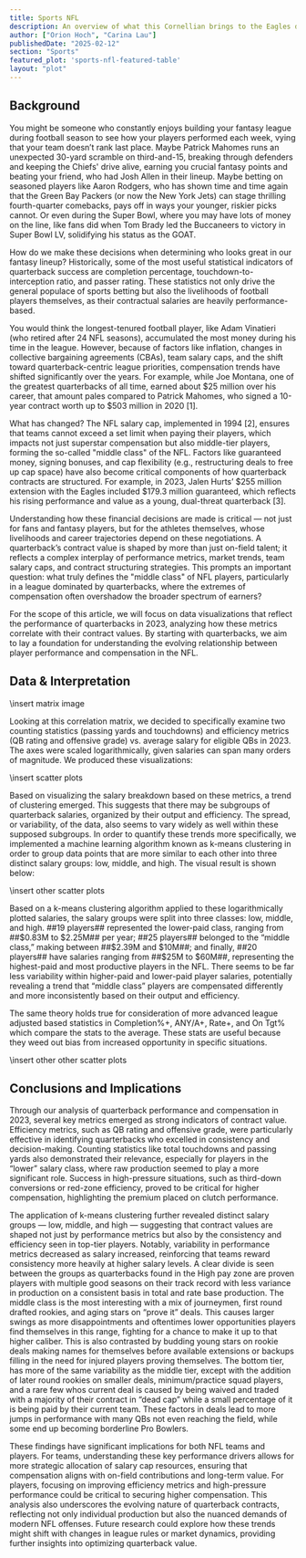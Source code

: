 ```yaml
---
title: Sports NFL
description: An overview of what this Cornellian brings to the Eagles defense.
author: ["Orion Hoch", "Carina Lau"]
publishedDate: "2025-02-12"
section: "Sports"
featured_plot: 'sports-nfl-featured-table'
layout: "plot"
---
```


## Background

You might be someone who constantly enjoys building your fantasy league during football season to see how your players performed each week, vying that your team doesn’t rank last place. Maybe Patrick Mahomes runs an unexpected 30-yard scramble on third-and-15, breaking through defenders and keeping the Chiefs' drive alive, earning you crucial fantasy points and beating your friend, who had Josh Allen in their lineup. Maybe betting on seasoned players like Aaron Rodgers, who has shown time and time again that the Green Bay Packers (or now the New York Jets) can stage thrilling fourth-quarter comebacks, pays off in ways your younger, riskier picks cannot. Or even during the Super Bowl, where you may have lots of money on the line, like fans did when Tom Brady led the Buccaneers to victory in Super Bowl LV, solidifying his status as the GOAT.

How do we make these decisions when determining who looks great in our fantasy lineup? Historically, some of the most useful statistical indicators of quarterback success are completion percentage, touchdown-to-interception ratio, and passer rating. These statistics not only drive the general populace of sports betting but also the livelihoods of football players themselves, as their contractual salaries are heavily performance-based.

You would think the longest-tenured football player, like Adam Vinatieri (who retired after 24 NFL seasons), accumulated the most money during his time in the league. However, because of factors like inflation, changes in collective bargaining agreements (CBAs), team salary caps, and the shift toward quarterback-centric league priorities, compensation trends have shifted significantly over the years. For example, while Joe Montana, one of the greatest quarterbacks of all time, earned about $25 million over his career, that amount pales compared to Patrick Mahomes, who signed a 10-year contract worth up to $503 million in 2020 [1].

What has changed? The NFL salary cap, implemented in 1994 [2], ensures that teams cannot exceed a set limit when paying their players, which impacts not just superstar compensation but also middle-tier players, forming the so-called "middle class" of the NFL. Factors like guaranteed money, signing bonuses, and cap flexibility (e.g., restructuring deals to free up cap space) have also become critical components of how quarterback contracts are structured. For example, in 2023, Jalen Hurts’ $255 million extension with the Eagles included $179.3 million guaranteed, which reflects his rising performance and value as a young, dual-threat quarterback [3].

Understanding how these financial decisions are made is critical — not just for fans and fantasy players, but for the athletes themselves, whose livelihoods and career trajectories depend on these negotiations. A quarterback’s contract value is shaped by more than just on-field talent; it reflects a complex interplay of performance metrics, market trends, team salary caps, and contract structuring strategies. This prompts an important question: what truly defines the "middle class" of NFL players, particularly in a league dominated by quarterbacks, where the extremes of compensation often overshadow the broader spectrum of earners?

For the scope of this article, we will focus on data visualizations that reflect the performance of quarterbacks in 2023, analyzing how these metrics correlate with their contract values. By starting with quarterbacks, we aim to lay a foundation for understanding the evolving relationship between player performance and compensation in the NFL.

## Data & Interpretation

\insert matrix image

Looking at this correlation matrix, we decided to specifically examine two counting statistics (passing yards and touchdowns) and efficiency metrics (QB rating and offensive grade) vs. average salary for eligible QBs in 2023. The axes were scaled logarithmically, given salaries can span many orders of magnitude. We produced these visualizations:

\insert scatter plots

Based on visualizing the salary breakdown based on these metrics, a trend of clustering emerged. This suggests that there may be subgroups of quarterback salaries, organized by their output and efficiency. The spread, or variability, of the data, also seems to vary widely as well within these supposed subgroups. In order to quantify these trends more specifically, we implemented a machine learning algorithm known as k-means clustering in order to group data points that are more similar to each other into three distinct salary groups: low, middle, and high. The visual result is shown below:

\insert other scatter plots

Based on a k-means clustering algorithm applied to these logarithmically plotted salaries, the salary groups were split into three classes: low, middle, and high. ##19 players## represented the lower-paid class, ranging from ##$0.83M to $2.25M## per year; ##25 players## belonged to the “middle class,” making between ##$2.39M and $10M##; and finally, ##20 players## have salaries ranging from ##$25M to $60M##, representing the highest-paid and most productive players in the NFL. There seems to be far less variability within higher-paid and lower-paid player salaries, potentially revealing a trend that “middle class” players are compensated differently and more inconsistently based on their output and efficiency. 

The same theory holds true for consideration of more advanced league adjusted based statistics in Completion%+, ANY/A+, Rate+, and On Tgt% which compare the stats to the average. These stats are useful because they weed out bias from increased opportunity in specific situations.

\insert other other scatter plots

## Conclusions and Implications

Through our analysis of quarterback performance and compensation in 2023, several key metrics emerged as strong indicators of contract value. Efficiency metrics, such as QB rating and offensive grade, were particularly effective in identifying quarterbacks who excelled in consistency and decision-making. Counting statistics like total touchdowns and passing yards also demonstrated their relevance, especially for players in the “lower” salary class, where raw production seemed to play a more significant role. Success in high-pressure situations, such as third-down conversions or red-zone efficiency, proved to be critical for higher compensation, highlighting the premium placed on clutch performance.

The application of k-means clustering further revealed distinct salary groups — low, middle, and high — suggesting that contract values are shaped not just by performance metrics but also by the consistency and efficiency seen in top-tier players. Notably, variability in performance metrics decreased as salary increased, reinforcing that teams reward consistency more heavily at higher salary levels. A clear divide is seen between the groups as quarterbacks found in the High pay zone are proven players with multiple good seasons on their track record with less variance in production on a consistent basis in total and rate base production. The middle class is the most interesting with a mix of journeymen, first round drafted rookies, and aging stars on “prove it” deals. This causes larger swings as more disappointments and oftentimes lower opportunities players find themselves in this range, fighting for a chance to make it up to that higher caliber. This is also contrasted by budding young stars on rookie deals making names for themselves before available extensions or backups filling in the need for injured players proving themselves. The bottom tier, has more of the same variability as the middle tier, except with the addition of later round rookies on smaller deals, minimum/practice squad players, and a rare few whos current deal is caused by being waived and traded with a majority of their contract in “dead cap” while a small percentage of it is being paid by their current team. These factors in deals lead to more jumps in performance with many QBs not even reaching the field, while some end up becoming borderline Pro Bowlers.

These findings have significant implications for both NFL teams and players. For teams, understanding these key performance drivers allows for more strategic allocation of salary cap resources, ensuring that compensation aligns with on-field contributions and long-term value. For players, focusing on improving efficiency metrics and high-pressure performance could be critical to securing higher compensation. This analysis also underscores the evolving nature of quarterback contracts, reflecting not only individual production but also the nuanced demands of modern NFL offenses. Future research could explore how these trends might shift with changes in league rules or market dynamics, providing further insights into optimizing quarterback value.
